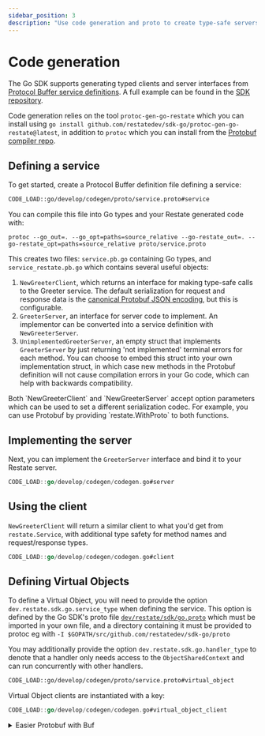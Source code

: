 ```yaml
---
sidebar_position: 3
description: "Use code generation and proto to create type-safe servers and clients."
---
```



# Code generation

The Go SDK supports generating typed clients and server interfaces from
[Protocol Buffer service definitions](https://protobuf.dev/programming-guides/proto3/#services).
A full example can be found in the [SDK repository](https://github.com/restatedev/sdk-go/tree/main/examples/codegen).

Code generation relies on the tool `protoc-gen-go-restate` which you can install using
`go install github.com/restatedev/sdk-go/protoc-gen-go-restate@latest`, in addition to `protoc`
which you can install from the [Protobuf compiler repo](https://github.com/protocolbuffers/protobuf#protobuf-compiler-installation).

## Defining a service

To get started, create a Protocol Buffer definition file defining a service:

```proto
CODE_LOAD::go/develop/codegen/proto/service.proto#service
```

You can compile this file into Go types and your Restate generated code with:

```shell
protoc --go_out=. --go_opt=paths=source_relative --go-restate_out=. --go-restate_opt=paths=source_relative proto/service.proto
```

This creates two files: `service.pb.go` containing Go types, and `service_restate.pb.go` which contains several useful objects:
1. `NewGreeterClient`, which returns an interface for making type-safe calls to the Greeter service. The default serialization
   for request and response data is the [canonical Protobuf JSON encoding](https://protobuf.dev/programming-guides/proto3/#json),
   but this is configurable.
2. `GreeterServer`, an interface for server code to implement. An implementor can be converted into a service definition with
   `NewGreeterServer`.
3. `UnimplementedGreeterServer`, an empty struct that implements `GreeterServer` by just returning 'not implemented' terminal
   errors for each method. You can choose to embed this struct into your own implementation struct, in which case new methods
   in the Protobuf definition will not cause compilation errors in your Go code, which can help with backwards compatibility.

<Admonition type="tip" title="Want to use different serialization?">
    Both `NewGreeterClient` and `NewGreeterServer` accept option parameters which can be used to set a different serialization codec.
    For example, you can use Protobuf by providing `restate.WithProto` to both functions.
</Admonition>

## Implementing the server

Next, you can implement the `GreeterServer` interface and bind it to your Restate server.

```go
CODE_LOAD::go/develop/codegen/codegen.go#server
```

## Using the client

`NewGreeterClient` will return a similar client to what you'd get from `restate.Service`, with additional
type safety for method names and request/response types.

```go
CODE_LOAD::go/develop/codegen/codegen.go#client
```

## Defining Virtual Objects

To define a Virtual Object, you will need to provide the option `dev.restate.sdk.go.service_type` when defining the service.
This option is defined by the Go SDK's proto file
[`dev/restate/sdk/go.proto`](https://github.com/restatedev/sdk-go/blob/main/proto/dev/restate/sdk/go.proto) which must be imported in your own file,
and a directory containing it must be provided to protoc eg with `-I $GOPATH/src/github.com/restatedev/sdk-go/proto`

You may additionally provide the option `dev.restate.sdk.go.handler_type` to denote that a handler only needs access to the `ObjectSharedContext` and can run
concurrently with other handlers.

```proto
CODE_LOAD::go/develop/codegen/proto/service.proto#virtual_object
```

Virtual Object clients are instantiated with a key:
```go
CODE_LOAD::go/develop/codegen/codegen.go#virtual_object_client
```

<details className={"grey-details"}>
    <summary>Easier Protobuf with Buf</summary>

    Instead of manually wrangling `protoc` to handle generation and proto imports,
    it can be a lot easier to use [Buf](https://buf.build/).

    Buf determines what code to generate based on a `buf.gen.yaml` file:
    ```yaml
    version: v2
    managed:
      enabled: true
    plugins:
      - remote: buf.build/protocolbuffers/go:v1.34.2
        out: .
        opt: paths=source_relative
      - local: protoc-gen-go-restate
        out: .
        opt: paths=source_relative
    inputs:
      - directory: .
    ```

    And to allow the import of `dev/restate/sdk/go.proto`, you can specify the dependency in your `buf.yaml`:
    ```yaml
    version: v2
    lint:
      use:
        - DEFAULT
    breaking:
      use:
        - FILE
    deps:
      - buf.build/restatedev/sdk-go
    ```

    Then you can run `buf generate` to generate the code.
</details>
